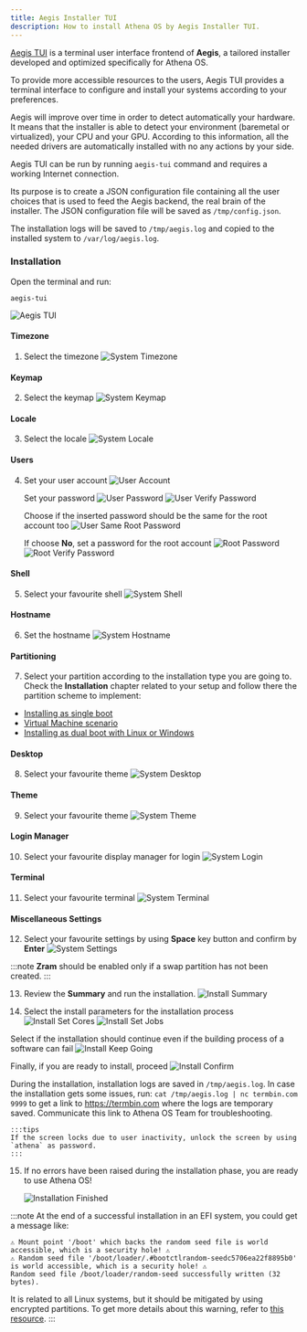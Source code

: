 ```yaml
---
title: Aegis Installer TUI
description: How to install Athena OS by Aegis Installer TUI.
---
```


[Aegis TUI](https://github.com/Athena-OS/aegis-tui) is a terminal user interface frontend of **Aegis**, a tailored installer developed and optimized specifically for Athena OS.

To provide more accessible resources to the users, Aegis TUI provides a terminal interface to configure and install your systems according to your preferences.

Aegis will improve over time in order to detect automatically your hardware. It means that the installer is able to detect your environment (baremetal or virtualized), your CPU and your GPU. According to this information, all the needed drivers are automatically installed with no any actions by your side.

Aegis TUI can be run by running `aegis-tui` command and requires a working Internet connection.

Its purpose is to create a JSON configuration file containing all the user choices that is used to feed the Aegis backend, the real brain of the installer. The JSON configuration file will be saved as `/tmp/config.json`.

The installation logs will be saved to `/tmp/aegis.log` and copied to the installed system to `/var/log/aegis.log`.

### Installation

Open the terminal and run:
```
aegis-tui
```
![Aegis TUI](@assets/images/aegis-tui.png)

#### Timezone

1. Select the timezone
   ![System Timezone](@assets/images/aegis-tui-timezone.png)

#### Keymap

2. Select the keymap
   ![System Keymap](@assets/images/aegis-tui-keymap.png)

#### Locale

3. Select the locale
   ![System Locale](@assets/images/aegis-tui-locale.png)


#### Users

4. Set your user account
   ![User Account](@assets/images/aegis-tui-username.png)

   Set your password
   ![User Password](@assets/images/aegis-tui-password.png)
   ![User Verify Password](@assets/images/aegis-tui-password-verify.png)

   Choose if the inserted password should be the same for the root account too
   ![User Same Root Password](@assets/images/aegis-tui-password-root-same.png)

   If choose **No**, set a password for the root account
   ![Root Password](@assets/images/aegis-tui-password-root.png)
   ![Root Verify Password](@assets/images/aegis-tui-password-root-verify.png)

#### Shell

5. Select your favourite shell
   ![System Shell](@assets/images/aegis-tui-shell.png)

#### Hostname

6. Set the hostname
   ![System Hostname](@assets/images/aegis-tui-hostname.png)

#### Partitioning

7. Select your partition according to the installation type you are going to. Check the **Installation** chapter related to your setup and follow there the partition scheme to implement:
* [Installing as single boot](/en/installation/install-single-boot/#aegis-tui)
* [Virtual Machine scenario](/en/installation/install-single-boot/#aegis-tui)
* [Installing as dual boot with Linux or Windows](/en/installation/install-dual-boot/#partitioning)

#### Desktop

8. Select your favourite theme
   ![System Desktop](@assets/images/aegis-tui-desktop.png)

#### Theme

9. Select your favourite theme
   ![System Theme](@assets/images/aegis-tui-theme.png)

#### Login Manager

10. Select your favourite display manager for login
   ![System Login](@assets/images/aegis-tui-dm.png)

#### Terminal

11. Select your favourite terminal
   ![System Terminal](@assets/images/aegis-tui-terminal.png)

#### Miscellaneous Settings

12. Select your favourite settings by using **Space** key button and confirm by **Enter**
   ![System Settings](@assets/images/aegis-tui-misc.png)

   :::note
   **Zram** should be enabled only if a swap partition has not been created.
   :::

13. Review the **Summary** and run the installation.
   ![Install Summary](@assets/images/aegis-tui-summary.png)

14. Select the install parameters for the installation process
   ![Install Set Cores](@assets/images/aegis-tui-install-cores.png)
   ![Install Set Jobs](@assets/images/aegis-tui-install-jobs.png)

   Select if the installation should continue even if the building process of a software can fail
   ![Install Keep Going](@assets/images/aegis-tui-install-keep.png)

   Finally, if you are ready to install, proceed
   ![Install Confirm](@assets/images/aegis-tui-install-confirm.png)

   During the installation, installation logs are saved in `/tmp/aegis.log`. In case the installation gets some issues, run:
    ```
    cat /tmp/aegis.log | nc termbin.com 9999
    ```
    to get a link to https://termbin.com where the logs are temporary saved. Communicate this link to Athena OS Team for troubleshooting.

    :::tips
    If the screen locks due to user inactivity, unlock the screen by using `athena` as password.
    :::

15. If no errors have been raised during the installation phase, you are ready to use Athena OS!

    ![Installation Finished](@assets/images/aegis-tui-finish.png)

   :::note
   At the end of a successful installation in an EFI system, you could get a message like:
   ```
   ⚠ Mount point '/boot' which backs the random seed file is world accessible, which is a security hole! ⚠
   ⚠ Random seed file '/boot/loader/.#bootctlrandom-seedc5706ea22f8895b0' is world accessible, which is a security hole! ⚠
   Random seed file /boot/loader/random-seed successfully written (32 bytes).
   ```
   It is related to all Linux systems, but it should be mitigated by using encrypted partitions. To get more details about this warning, refer to [this resource](https://discourse.nixos.org/t/security-warning-when-installing-nixos-23-11/37636).
   :::
<ImageComponent />
